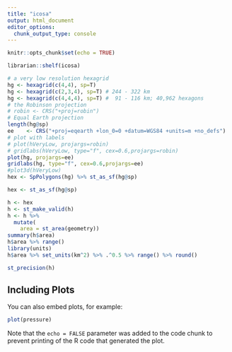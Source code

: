 ```yaml
---
title: "icosa"
output: html_document
editor_options: 
  chunk_output_type: console
---
```


```r
knitr::opts_chunk$set(echo = TRUE)
```

```r
librarian::shelf(icosa)

# a very low resolution hexagrid
hg <- hexagrid(c(4,4), sp=T)
hg <- hexagrid(c(2,3,4), sp=T) # 244 - 322 km
hg <- hexagrid(c(4,4,4), sp=T) #  91 - 116 km; 40,962 hexagons
# the Robinson projection
# robin <- CRS("+proj=robin")
# Equal Earth projection
length(hg@sp)
ee    <- CRS("+proj=eqearth +lon_0=0 +datum=WGS84 +units=m +no_defs")
# plot with labels
# plot(hVeryLow, projargs=robin)
# gridlabs(hVeryLow, type="f", cex=0.6,projargs=robin)
plot(hg, projargs=ee)
gridlabs(hg, type="f", cex=0.6,projargs=ee)
#plot3d(hVeryLow)
hex <- SpPolygons(hg) %>% st_as_sf(hg@sp)

hex <- st_as_sf(hg@sp)

h <- hex
h <- st_make_valid(h)
h <- h %>% 
  mutate(
    area = st_area(geometry))
summary(h$area)
h$area %>% range()
library(units)
h$area %>% set_units(km^2) %>% .^0.5 %>% range() %>% round()

st_precision(h)
```

## Including Plots

You can also embed plots, for example:

```r
plot(pressure)
```

Note that the `echo = FALSE` parameter was added to the code chunk to prevent printing of the R code that generated the plot.
